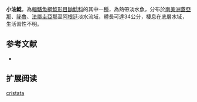 {{Speciesbox
| name = 小油鯰
| image = 
| image_width = 250px
| status = LC
| status_system = IUCN3.1
| genus = Pimelodella
| species = cristata
| authority = [[Müller_&_Troschel|Müller & Troschel]], 1849
| synonyms = *''Pimelodus cristatus'',Müller & Troschel, 1849
}}

'''小油鯰'''，為[[輻鰭魚綱|輻鰭魚綱]][[鯰形目|鯰形目]][[鼬鯰科|鼬鯰科]]的其中一[[種|種]]，為熱帶淡水魚，分布於[[南美洲|南美洲]][[蓋亞那|蓋亞那]]、[[祕魯|祕魯]]、[[法屬圭亞那|法屬圭亞那]]至[[阿根廷|阿根廷]]淡水流域，體長可達34公分，棲息在底層水域，生活習性不明。

==参考文献==
*{{FishBase_species|genus=Pimelodella|species=cristata|year=2015|month=6}}

== 扩展阅读 ==
{{refbegin}}
{{wikispecies-inline|Pimelodella cristata|小油鯰}}
{{refend}}
{{Taxonbar|from=Q5659462}}

[[Category:小油鯰屬|cristata]]